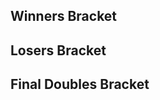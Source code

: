{{DISPLAYTITLE:Super Smash Dimanches #6: Doubles Bracket}}{{SetGame|melee}}
{{tabs static
|name1=Overview
|link1=Super Smash Dimanches/6
|name2=Singles Bracket
|link2=Super Smash Dimanches/6/Singles Bracket
|name3=Doubles Bracket
|link3=Super Smash Dimanches/6/Doubles Bracket
|This=3
}}<!-- Generated with http://tournament-nub.rhcloud.com/toliquipediadoubles name=ssd6doubles -->

==Winners Bracket==
{{16DEDoublesWBracketA
|r1m1t1p1=Charlon |r1m1t1p1flag=fr
|r1m1t1p2=Leon |r1m1t1p2flag=fr |r1m1t1score=W
|r1m1t2p1=Bye |r1m1t2p1flag=
|r1m1t2p2=Bye |r1m1t2p2flag= |r1m1t2score=-
|r1m1win=1


|r1m2t1p1=Otak |r1m2t1p1flag=
|r1m2t1p2=Zeny |r1m2t1p2flag= |r1m2t1score=2
|r1m2t2p1=VisionElf |r1m2t2p1flag=
|r1m2t2p2=Jambon |r1m2t2p2flag= |r1m2t2score=1
|r1m2win=1


|r1m3t1p1=Dero |r1m3t1p1flag=fr
|r1m3t1p2=Shloub |r1m3t1p2flag=fr |r1m3t1score=W
|r1m3t2p1=Bye |r1m3t2p1flag=
|r1m3t2p2=Bye |r1m3t2p2flag= |r1m3t2score=-
|r1m3win=1


|r1m4t1p1=Baxon |r1m4t1p1flag=fr
|r1m4t1p2=Aspro |r1m4t1p2flag= |r1m4t1score=2
|r1m4t2p1=Impade |r1m4t2p1flag=
|r1m4t2p2=Solo |r1m4t2p2flag= |r1m4t2score=0
|r1m4win=1


|r1m5t1p1=BeLia |r1m5t1p1flag=fr
|r1m5t1p2=RAOUL |r1m5t1p2flag= |r1m5t1score=W
|r1m5t2p1=Bye |r1m5t2p1flag=
|r1m5t2p2=Bye |r1m5t2p2flag= |r1m5t2score=-
|r1m5win=1


|r1m6t1p1=JvJ |r1m6t1p1flag=
|r1m6t1p2=Chen |r1m6t1p2flag= |r1m6t1score=1
|r1m6t2p1=Explodroid |r1m6t2p1flag=fr
|r1m6t2p2=Chance Lo |r1m6t2p2flag=fr |r1m6t2score=2
|r1m6win=2


|r1m7t1p1=StorMyu |r1m7t1p1flag=fr
|r1m7t1p2=JJLinyard |r1m7t1p2flag=gb |r1m7t1score=W
|r1m7t2p1=Bye |r1m7t2p1flag=
|r1m7t2p2=Bye |r1m7t2p2flag= |r1m7t2score=-
|r1m7win=1


|r1m8t1p1=Mindoh |r1m8t1p1flag=
|r1m8t1p2=Koodkooto |r1m8t1p2flag= |r1m8t1score=2
|r1m8t2p1=Kazeol |r1m8t2p1flag=
|r1m8t2p2=Wooneg |r1m8t2p2flag= |r1m8t2score=0
|r1m8win=1


|r2m1t1p1=Charlon |r2m1t1p1flag=fr
|r2m1t1p2=Leon |r2m1t1p2flag=fr |r2m1t1score=2
|r2m1t2p1=Otak |r2m1t2p1flag=
|r2m1t2p2=Zeny |r2m1t2p2flag= |r2m1t2score=0
|r2m1win=1


|r2m2t1p1=Dero |r2m2t1p1flag=fr
|r2m2t1p2=Shloub |r2m2t1p2flag=fr |r2m2t1score=1
|r2m2t2p1=Baxon |r2m2t2p1flag=fr
|r2m2t2p2=Aspro |r2m2t2p2flag= |r2m2t2score=2
|r2m2win=2


|r2m3t1p1=BeLia |r2m3t1p1flag=fr
|r2m3t1p2=RAOUL |r2m3t1p2flag= |r2m3t1score=2
|r2m3t2p1=Explodroid |r2m3t2p1flag=fr
|r2m3t2p2=Chance Lo |r2m3t2p2flag=fr |r2m3t2score=1
|r2m3win=1


|r2m4t1p1=StorMyu |r2m4t1p1flag=fr
|r2m4t1p2=JJLinyard |r2m4t1p2flag=gb |r2m4t1score=2
|r2m4t2p1=Mindoh |r2m4t2p1flag=
|r2m4t2p2=Koodkooto |r2m4t2p2flag= |r2m4t2score=0
|r2m4win=1


|r3m1t1p1=Charlon |r3m1t1p1flag=fr
|r3m1t1p2=Leon |r3m1t1p2flag=fr |r3m1t1score=2
|r3m1t2p1=Baxon |r3m1t2p1flag=fr
|r3m1t2p2=Aspro |r3m1t2p2flag= |r3m1t2score=0
|r3m1win=1


|r3m2t1p1=BeLia |r3m2t1p1flag=fr
|r3m2t1p2=RAOUL |r3m2t1p2flag= |r3m2t1score=2
|r3m2t2p1=StorMyu |r3m2t2p1flag=fr
|r3m2t2p2=JJLinyard |r3m2t2p2flag=gb |r3m2t2score=3
|r3m2win=2

}}

==Losers Bracket==
{{16DEDoublesLBracketA
|l1m1t1p1=Bye |l1m1t1p1flag=
|l1m1t1p2=Bye |l1m1t1p2flag= |l1m1t1score=-
|l1m1t2p1=VisionElf |l1m1t2p1flag=
|l1m1t2p2=Jambon |l1m1t2p2flag= |l1m1t2score=W
|l1m1win=2


|l1m2t1p1=Bye |l1m2t1p1flag=
|l1m2t1p2=Bye |l1m2t1p2flag= |l1m2t1score=-
|l1m2t2p1=Impade |l1m2t2p1flag=
|l1m2t2p2=Solo |l1m2t2p2flag= |l1m2t2score=W
|l1m2win=2


|l1m3t1p1=Bye |l1m3t1p1flag=
|l1m3t1p2=Bye |l1m3t1p2flag= |l1m3t1score=-
|l1m3t2p1=JvJ |l1m3t2p1flag=
|l1m3t2p2=Chen |l1m3t2p2flag= |l1m3t2score=W
|l1m3win=2


|l1m4t1p1=Bye |l1m4t1p1flag=
|l1m4t1p2=Bye |l1m4t1p2flag= |l1m4t1score=-
|l1m4t2p1=Kazeol |l1m4t2p1flag=
|l1m4t2p2=Wooneg |l1m4t2p2flag= |l1m4t2score=W
|l1m4win=2


|l2m1t1p1=Mindoh |l2m1t1p1flag=
|l2m1t1p2=Koodkooto |l2m1t1p2flag= |l2m1t1score=0
|l2m1t2p1=VisionElf |l2m1t2p1flag=
|l2m1t2p2=Jambon |l2m1t2p2flag= |l2m1t2score=2
|l2m1win=2


|l2m2t1p1=Explodroid |l2m2t1p1flag=fr
|l2m2t1p2=Chance Lo |l2m2t1p2flag=fr |l2m2t1score=2
|l2m2t2p1=Impade |l2m2t2p1flag=
|l2m2t2p2=Solo |l2m2t2p2flag= |l2m2t2score=0
|l2m2win=1


|l2m3t1p1=Dero |l2m3t1p1flag=fr
|l2m3t1p2=Shloub |l2m3t1p2flag=fr |l2m3t1score=2
|l2m3t2p1=JvJ |l2m3t2p1flag=
|l2m3t2p2=Chen |l2m3t2p2flag= |l2m3t2score=1
|l2m3win=1


|l2m4t1p1=Otak |l2m4t1p1flag=
|l2m4t1p2=Zeny |l2m4t1p2flag= |l2m4t1score=2
|l2m4t2p1=Kazeol |l2m4t2p1flag=
|l2m4t2p2=Wooneg |l2m4t2p2flag= |l2m4t2score=0
|l2m4win=1


|l3m1t1p1=VisionElf |l3m1t1p1flag=
|l3m1t1p2=Jambon |l3m1t1p2flag= |l3m1t1score=0
|l3m1t2p1=Explodroid |l3m1t2p1flag=fr
|l3m1t2p2=Chance Lo |l3m1t2p2flag=fr |l3m1t2score=2
|l3m1win=2


|l3m2t1p1=Dero |l3m2t1p1flag=fr
|l3m2t1p2=Shloub |l3m2t1p2flag=fr |l3m2t1score=2
|l3m2t2p1=Otak |l3m2t2p1flag=
|l3m2t2p2=Zeny |l3m2t2p2flag= |l3m2t2score=0
|l3m2win=1


|l4m1t1p1=Baxon |l4m1t1p1flag=fr
|l4m1t1p2=Aspro |l4m1t1p2flag= |l4m1t1score=0
|l4m1t2p1=Explodroid |l4m1t2p1flag=fr
|l4m1t2p2=Chance Lo |l4m1t2p2flag=fr |l4m1t2score=2
|l4m1win=2


|l4m2t1p1=BeLia |l4m2t1p1flag=fr
|l4m2t1p2=RAOUL |l4m2t1p2flag= |l4m2t1score=0
|l4m2t2p1=Dero |l4m2t2p1flag=fr
|l4m2t2p2=Shloub |l4m2t2p2flag=fr |l4m2t2score=2
|l4m2win=2

}}
<onlyinclude>
==Final Doubles Bracket==
{{DEFinalDoublesBracket
<!-- FROM WINNERS -->
|r1m1t1p1=Charlon |r1m1t1p1flag=fr
|r1m1t1p2=Leon |r1m1t1p2flag=fr |r1m1t1score=3
|r1m1t2p1=StorMyu |r1m1t2p1flag=fr
|r1m1t2p2=JJLinyard |r1m1t2p2flag=gb |r1m1t2score=0
|r1m1win=1


<!-- FROM LOSERS -->
|l1m1t1p1=Explodroid |l1m1t1p1flag=fr
|l1m1t1p2=Chance Lo |l1m1t1p2flag=fr |l1m1t1score=3
|l1m1t2p1=Dero |l1m1t2p1flag=fr
|l1m1t2p2=Shloub |l1m1t2p2flag=fr |l1m1t2score=2
|l1m1win=1


<!-- LOSERS FINALS -->
|r2m1t1p1=StorMyu |r2m1t1p1flag=fr
|r2m1t1p2=JJLinyard |r2m1t1p2flag=gb |r2m1t1score=3
|r2m1t2p1=Explodroid |r2m1t2p1flag=fr
|r2m1t2p2=Chance Lo |r2m1t2p2flag=fr |r2m1t2score=0
|r2m1win=1


<!-- GRAND FINALS -->
|r3m1t1p1=Charlon |r3m1t1p1flag=fr
|r3m1t1p2=Leon |r3m1t1p2flag=fr |r3m1t1score=3
|r3m1t2p1=StorMyu |r3m1t2p1flag=fr
|r3m1t2p2=JJLinyard |r3m1t2p2flag=gb |r3m1t2score=2
|r3m1win=1

}}
</onlyinclude>
